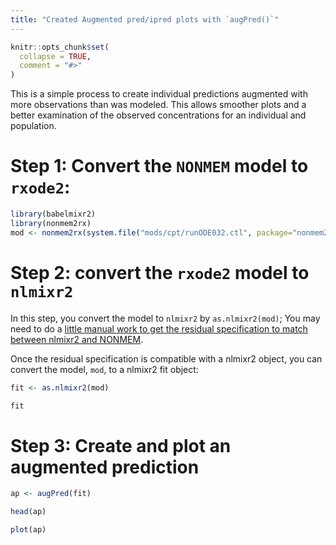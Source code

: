 ```yaml
---
title: "Created Augmented pred/ipred plots with `augPred()`"
---
```


```r
knitr::opts_chunk$set(
  collapse = TRUE,
  comment = "#>"
)
```

This is a simple process to create individual predictions augmented
with more observations than was modeled.  This allows smoother plots
and a better examination of the observed concentrations for an
individual and population.

# Step 1: Convert the `NONMEM` model to `rxode2`:

```r
library(babelmixr2)
library(nonmem2rx)
mod <- nonmem2rx(system.file("mods/cpt/runODE032.ctl", package="nonmem2rx"), lst=".res", save=FALSE)
```


# Step 2: convert the `rxode2` model to `nlmixr2`

In this step, you convert the model to `nlmixr2` by `as.nlmixr2(mod)`;
You may need to do a [little manual work to get the residual
specification to match between nlmixr2 and NONMEM](convert-nlmixr2.html). 

Once the residual specification is compatible with a nlmixr2 object, you can convert the model, `mod`, to
a nlmixr2 fit object:

```r
fit <- as.nlmixr2(mod)

fit
```

# Step 3: Create and plot an augmented prediction

```r
ap <- augPred(fit)

head(ap)

plot(ap)
```
